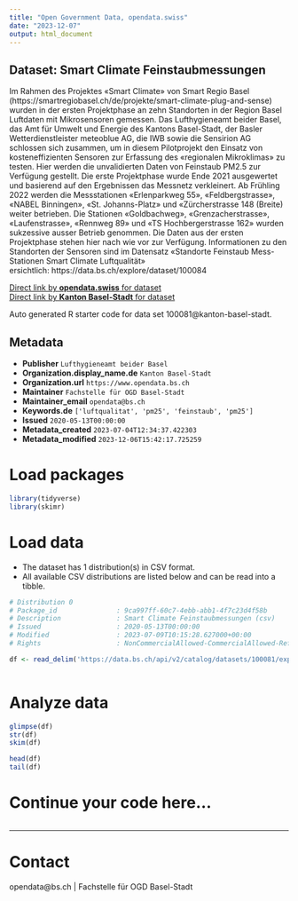 ```yaml
---
title: "Open Government Data, opendata.swiss"
date: "2023-12-07"
output: html_document
---
```


## Dataset: Smart Climate Feinstaubmessungen

Im Rahmen des Projektes «Smart Climate» von Smart Regio Basel (https://smartregiobasel.ch/de/projekte/smart-climate-plug-and-sense) wurden in der ersten Projektphase an zehn Standorten in der Region Basel Luftdaten mit Mikrosensoren gemessen. Das Lufthygieneamt beider Basel, das Amt für Umwelt und Energie des Kantons Basel-Stadt, der Basler Wetterdienstleister meteoblue AG, die IWB sowie die Sensirion AG schlossen sich zusammen, um in diesem Pilotprojekt den Einsatz von kosteneffizienten Sensoren zur Erfassung des «regionalen Mikroklimas» zu testen. Hier werden die unvalidierten Daten von Feinstaub PM2.5 zur Verfügung gestellt. Die erste Projektphase wurde Ende 2021 ausgewertet und basierend auf den Ergebnissen das Messnetz verkleinert. Ab Frühling 2022 werden die Messstationen «Erlenparkweg 55», «Feldbergstrasse», «NABEL Binningen», «St. Johanns-Platz» und «Zürcherstrasse 148 (Breite) weiter betrieben. Die Stationen «Goldbachweg», «Grenzacherstrasse», «Laufenstrasse», «Rennweg 89» und «TS Hochbergerstrasse 162» wurden sukzessive ausser Betrieb genommen. Die Daten aus der ersten Projektphase stehen hier nach wie vor zur Verfügung. Informationen zu den Standorten der Sensoren sind im Datensatz «Standorte Feinstaub Mess-Stationen Smart Climate Luftqualität» ersichtlich: https://data.bs.ch/explore/dataset/100084  

[Direct link by **opendata.swiss** for dataset](https://opendata.swiss/de/dataset/smart-climate-feinstaubmessungen)<br>
[Direct link by **Kanton Basel-Stadt** for dataset](https://data.bs.ch/explore/dataset/100081/)

Auto generated R starter code for data set 100081@kanton-basel-stadt.

## Metadata

- **Publisher** `Lufthygieneamt beider Basel`
- **Organization.display_name.de** `Kanton Basel-Stadt`
- **Organization.url** `https://www.opendata.bs.ch`
- **Maintainer** `Fachstelle für OGD Basel-Stadt`
- **Maintainer_email** `opendata@bs.ch`
- **Keywords.de** `['luftqualitat', 'pm25', 'feinstaub', 'pm25']`
- **Issued** `2020-05-13T00:00:00`
- **Metadata_created** `2023-07-04T12:34:37.422303`
- **Metadata_modified** `2023-12-06T15:42:17.725259`


# Load packages

```r

library(tidyverse)
library(skimr)

```

# Load data

-   The dataset has 1 distribution(s) in CSV format.
-   All available CSV distributions are listed below and can be read into a tibble.

```r

# Distribution 0
# Package_id               : 9ca997ff-60c7-4ebb-abb1-4f7c23d4f58b
# Description              : Smart Climate Feinstaubmessungen (csv)
# Issued                   : 2020-05-13T00:00:00
# Modified                 : 2023-07-09T10:15:28.627000+00:00
# Rights                   : NonCommercialAllowed-CommercialAllowed-ReferenceRequired

df <- read_delim('https://data.bs.ch/api/v2/catalog/datasets/100081/exports/csv')



```

# Analyze data

```r

glimpse(df)
str(df)
skim(df)

head(df)
tail(df)

```

# Continue your code here...

```r

```

------------------------------------------------------------------------

# Contact

opendata@bs.ch | Fachstelle für OGD Basel-Stadt
